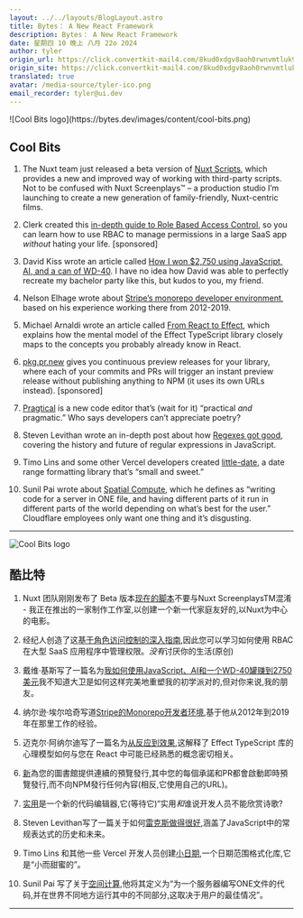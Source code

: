 ```yaml
---
layout: ../../layouts/BlogLayout.astro
title: Bytes： A New React Framework
description: Bytes： A New React Framework
date: 星期四 10 晚上 八月 22o 2024
author: tyler
origin_url: https://click.convertkit-mail4.com/8kud0xdgv8aoh0rwnvmtluk9o2999h3/p8hehquzoq4589cq/aHR0cHM6Ly9ieXRlcy5kZXYvYXJjaGl2ZXMvMzE2
origin_site: https://click.convertkit-mail4.com/8kud0xdgv8aoh0rwnvmtluk9o2999h3/p8hehquzoq4589cq/aHR0cHM6Ly9ieXRlcy5kZXYvYXJjaGl2ZXMvMzE2
translated: true
avatar: /media-source/tyler-ico.png
email_recorder: tyler@ui.dev
---
```



<Reference client:only="react" title="Bytes： A New React Framework" url="https://click.convertkit-mail4.com/8kud0xdgv8aoh0rwnvmtluk9o2999h3/p8hehquzoq4589cq/aHR0cHM6Ly9ieXRlcy5kZXYvYXJjaGl2ZXMvMzE2" />

<Detail client:only="react">
	![Cool Bits logo](https://bytes.dev/images/content/cool-bits.png)

## Cool Bits

1.  The Nuxt team just released a beta version of [Nuxt Scripts](https://click.convertkit-mail4.com/8kud0xdgv8aoh0rwnvmtluk9o2999h3/48hvh7ur8xmqkdhx/aHR0cHM6Ly9udXh0LmNvbS9ibG9nL251eHQtc2NyaXB0cw==), which provides a new and improved way of working with third-party scripts. Not to be confused with Nuxt Screenplays™️ – a production studio I’m launching to create a new generation of family-friendly, Nuxt-centric films.
    
2.  Clerk created this [in-depth guide to Role Based Access Control](https://click.convertkit-mail4.com/8kud0xdgv8aoh0rwnvmtluk9o2999h3/wnh2h6uw60qv8eh7/aHR0cHM6Ly9nby5jbGVyay5jb20vVFU1VkUzUg==), so you can learn how to use RBAC to manage permissions in a large SaaS app _without_ hating your life. \[sponsored\]
    
3.  David Kiss wrote an article called [How I won $2,750 using JavaScript, AI, and a can of WD-40](https://click.convertkit-mail4.com/8kud0xdgv8aoh0rwnvmtluk9o2999h3/reh8h9u0z6mvn6b2/aHR0cHM6Ly9kYXZla2lzcy5jb20vYmxvZy9ob3ctaS13b24tMjc1MC11c2luZy1qYXZhc2NyaXB0LWFpLWFuZC1hLWNhbi1vZi13ZC00MA==). I have no idea how David was able to perfectly recreate my bachelor party like this, but kudos to you, my friend.
    
4.  Nelson Elhage wrote about [Stripe’s monorepo developer environment](https://click.convertkit-mail4.com/8kud0xdgv8aoh0rwnvmtluk9o2999h3/08hwhgudrl2wqphl/aHR0cHM6Ly9ibG9nLm5lbGhhZ2UuY29tL3Bvc3Qvc3RyaXBlLWRldi1lbnZpcm9ubWVudC8=), based on his experience working there from 2012-2019.
    
5.  Michael Arnaldi wrote an article called [From React to Effect](https://click.convertkit-mail4.com/8kud0xdgv8aoh0rwnvmtluk9o2999h3/8ghqh3ulnropk8ak/aHR0cHM6Ly9lZmZlY3Qud2Vic2l0ZS9ibG9nL2Zyb20tcmVhY3QtdG8tZWZmZWN0), which explains how the mental model of the Effect TypeScript library closely maps to the concepts you probably already know in React.
    
6.  [pkg.pr.new](https://click.convertkit-mail4.com/8kud0xdgv8aoh0rwnvmtluk9o2999h3/l2heh6u37xlvq5s6/aHR0cHM6Ly9naXRodWIuY29tL3N0YWNrYmxpdHotbGFicy9wa2cucHIubmV3) gives you continuous preview releases for your library, where each of your commits and PRs will trigger an instant preview release without publishing anything to NPM (it uses its own URLs instead). \[sponsored\]
    
7.  [Pragtical](https://click.convertkit-mail4.com/8kud0xdgv8aoh0rwnvmtluk9o2999h3/m2h7h6u8z4302gbm/aHR0cHM6Ly9wcmFndGljYWwuZGV2Lw==) is a new code editor that’s (wait for it) “practical _and_ pragmatic.” Who says developers can’t appreciate poetry?
    
8.  Steven Levithan wrote an in-depth post about how [Regexes got good](https://click.convertkit-mail4.com/8kud0xdgv8aoh0rwnvmtluk9o2999h3/dphehmu0npewdocm/aHR0cHM6Ly93d3cuc21hc2hpbmdtYWdhemluZS5jb20vMjAyNC8wOC9oaXN0b3J5LWZ1dHVyZS1yZWd1bGFyLWV4cHJlc3Npb25zLWphdmFzY3JpcHQv), covering the history and future of regular expressions in JavaScript.
    
9.  Timo Lins and some other Vercel developers created [little-date](https://click.convertkit-mail4.com/8kud0xdgv8aoh0rwnvmtluk9o2999h3/e0hph0u0or7wmes8/aHR0cHM6Ly9naXRodWIuY29tL3ZlcmNlbC9saXR0bGUtZGF0ZQ==), a date range formatting library that’s “small and sweet.”
    
10.  Sunil Pai wrote about [Spatial Compute](https://click.convertkit-mail4.com/8kud0xdgv8aoh0rwnvmtluk9o2999h3/7qh7h2uo5n9pdpuz/aHR0cHM6Ly9zdW5pbHBhaS5kZXYvcG9zdHMvc3BhdGlhbC1jb21wdXRlLw==), which he defines as “writing code for a server in ONE file, and having different parts of it run in different parts of the world depending on what’s best for the user.” Cloudflare employees only want one thing and it’s disgusting.
    

* * *


</Detail>

![Cool Bits logo](https://bytes.dev/images/content/cool-bits.png)

## 酷比特

1. Nuxt 团队刚刚发布了 Beta 版本[现在的脚本](https://click.convertkit-mail4.com/8kud0xdgv8aoh0rwnvmtluk9o2999h3/48hvh7ur8xmqkdhx/aHR0cHM6Ly9udXh0LmNvbS9ibG9nL251eHQtc2NyaXB0cw==)不要与Nuxt ScreenplaysTM️混淆 - 我正在推出的一家制作工作室,以创建一个新一代家庭友好的,以Nuxt为中心的电影。

2. 经纪人创造了这[基于角色访问控制的深入指南](https://click.convertkit-mail4.com/8kud0xdgv8aoh0rwnvmtluk9o2999h3/wnh2h6uw60qv8eh7/aHR0cHM6Ly9nby5jbGVyay5jb20vVFU1VkUzUg==),因此您可以学习如何使用 RBAC 在大型 SaaS 应用程序中管理权限。*没有*讨厌你的生活(原创)

3. 戴维·基斯写了一篇名为[我如何使用JavaScript、AI和一个WD-40罐赚到2750美元](https://click.convertkit-mail4.com/8kud0xdgv8aoh0rwnvmtluk9o2999h3/reh8h9u0z6mvn6b2/aHR0cHM6Ly9kYXZla2lzcy5jb20vYmxvZy9ob3ctaS13b24tMjc1MC11c2luZy1qYXZhc2NyaXB0LWFpLWFuZC1hLWNhbi1vZi13ZC00MA==)我不知道大卫是如何这样完美地重塑我的初学派对的,但对你来说,我的朋友。

4. 纳尔逊·埃尔哈奇写道[Stripe的Monorepo开发者环境](https://click.convertkit-mail4.com/8kud0xdgv8aoh0rwnvmtluk9o2999h3/08hwhgudrl2wqphl/aHR0cHM6Ly9ibG9nLm5lbGhhZ2UuY29tL3Bvc3Qvc3RyaXBlLWRldi1lbnZpcm9ubWVudC8=),基于他从2012年到2019年在那里工作的经验。

5. 迈克尔·阿纳尔迪写了一篇名为[从反应到效果](https://click.convertkit-mail4.com/8kud0xdgv8aoh0rwnvmtluk9o2999h3/8ghqh3ulnropk8ak/aHR0cHM6Ly9lZmZlY3Qud2Vic2l0ZS9ibG9nL2Zyb20tcmVhY3QtdG8tZWZmZWN0),这解释了 Effect TypeScript 库的心理模型如何与您在 React 中可能已经熟悉的概念密切相关。

6. [新](https://click.convertkit-mail4.com/8kud0xdgv8aoh0rwnvmtluk9o2999h3/l2heh6u37xlvq5s6/aHR0cHM6Ly9naXRodWIuY29tL3N0YWNrYmxpdHotbGFicy9wa2cucHIubmV3)為您的圖書館提供連續的預覽發行,其中您的每個承諾和PR都會啟動即時預覽發行,而不向NPM發行任何內容(相反,它使用自己的URL)。

7. [实用](https://click.convertkit-mail4.com/8kud0xdgv8aoh0rwnvmtluk9o2999h3/m2h7h6u8z4302gbm/aHR0cHM6Ly9wcmFndGljYWwuZGV2Lw==)是一个新的代码编辑器,它(等待它)“实用*和*谁说开发人员不能欣赏诗歌?

8. Steven Levithan写了一篇关于如何[雷克斯做得很好](https://click.convertkit-mail4.com/8kud0xdgv8aoh0rwnvmtluk9o2999h3/dphehmu0npewdocm/aHR0cHM6Ly93d3cuc21hc2hpbmdtYWdhemluZS5jb20vMjAyNC8wOC9oaXN0b3J5LWZ1dHVyZS1yZWd1bGFyLWV4cHJlc3Npb25zLWphdmFzY3JpcHQv),涵盖了JavaScript中的常规表达式的历史和未来。

9. Timo Lins 和其他一些 Vercel 开发人员创建[小日期](https://click.convertkit-mail4.com/8kud0xdgv8aoh0rwnvmtluk9o2999h3/e0hph0u0or7wmes8/aHR0cHM6Ly9naXRodWIuY29tL3ZlcmNlbC9saXR0bGUtZGF0ZQ==),一个日期范围格式化库,它是“小而甜蜜的”。

10. Sunil Pai 写了关于[空间计算](https://click.convertkit-mail4.com/8kud0xdgv8aoh0rwnvmtluk9o2999h3/7qh7h2uo5n9pdpuz/aHR0cHM6Ly9zdW5pbHBhaS5kZXYvcG9zdHMvc3BhdGlhbC1jb21wdXRlLw==),他将其定义为“为一个服务器编写ONE文件的代码,并在世界不同地方运行其中的不同部分,这取决于用户的最佳情况”。

***


